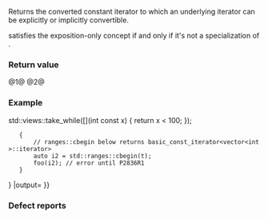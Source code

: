 {{cpp/iterator/basic_const_iterator/title|operator ''constant-iterator''}}
{{cpp/iterator/basic_const_iterator/navbar}}
{{dcl begin}}
{{dcl|since=c++23|num=1|
template&lt; /*not-a-const-iterator*/ CI &gt;
  requires /*constant-iterator*/&lt;CI&gt; &amp;&amp; 
      std::convertible_to&lt;Iter const&amp;, CI&gt;
constexpr operator CI() const &amp;;
}}
{{dcl|since=c++23|num=2|
template&lt; /*not-a-const-iterator*/ CI &gt;
  requires /*constant-iterator*/&lt;CI&gt; &amp;&amp; 
      std::convertible_to&lt;Iter, CI&gt;
constexpr operator CI() &amp;&amp;;
}}
{{dcl end}}

Returns the converted constant iterator to which an underlying iterator {{lti|cpp/iterator/basic_const_iterator#Member objects|current}} can be explicitly or implicitly convertible.

{{c|CI}} satisfies the exposition-only concept {{c|/*not-a-const-iterator*/}} if and only if it's not a specialization of {{tt|basic_const_iterator}}.

===Return value===
@1@ {{box|{{tti|current}}}}
@2@ {{box|{{c/core|std::move(}}{{tti|current}}{{c/core|)}}}}

===Example===
{{example
|code=
#include &lt;iterator&gt;
#include &lt;ranges&gt;
#include &lt;vector&gt;

void foo(std::vector&lt;int&gt;::const_iterator) {}

int main()
{
    auto v = std::vector&lt;int&gt;();
    {
        // ranges::cbegin below returns vector&lt;int&gt;::const_iterator
        auto i1 = std::ranges::cbegin(v);
        foo(i1); // okay
    }

    auto t = v {{!}} std::views::take_while([](int const x) { return x &lt; 100; });
    {
        // ranges::cbegin below returns basic_const_iterator&lt;vector&lt;int&gt;::iterator&gt;
        auto i2 = std::ranges::cbegin(t);
        foo(i2); // error until P2836R1
    }
}
|output=
}}

===Defect reports===
{{dr list begin}}
{{dr list item|paper=P2836R1|std=C++23|before={{tt|basic_const_iterator}} doesn't follow its underlying type's convertibility|after=conversion operator provided}}
{{dr list end}}

{{langlinks|de|es|fr|it|ja|pt|ru|zh}}